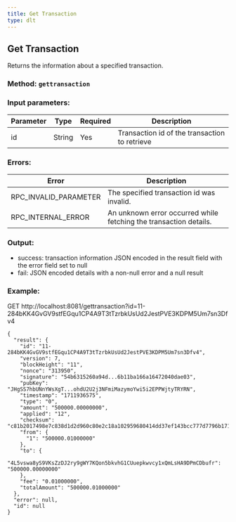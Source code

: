 ```yaml
---
title: Get Transaction
type: dlt
---
```

## Get Transaction
Returns the information about a specified transaction.
### Method: `gettransaction`
### Input parameters:

| Parameter | Type | Required | Description |
| --- | --- | --- | --- |
| id | String | Yes | Transaction id of the transaction to retrieve |

### Errors:

| Error | Description |
| --- | --- |
| RPC_INVALID_PARAMETER | The specified transaction id was invalid. |
| RPC_INTERNAL_ERROR | An unknown error occurred while fetching the transaction details. |

### Output:
- success: transaction information JSON encoded in the result field with the error field set to null
- fail: JSON encoded details with a non-null error and a null result

### Example:
GET http://localhost:8081/gettransaction?id=11-284bKK4GvGV9stfEGqu1CP4A9T3tTzrbkUsUd2JestPVE3KDPM5Um7sn3Dfv4
```
{
  "result": {
    "id": "11-284bKK4GvGV9stfEGqu1CP4A9T3tTzrbkUsUd2JestPVE3KDPM5Um7sn3Dfv4",
    "version": 7,
    "blockHeight": "11",
    "nonce": "313950",
    "signature": "54b6315260a94d...6b11ba166a16472040dae03",
    "pubKey": "JHgSS7hbUNnYWsXgT...ohdU2U2j3NFmiMazymoYwi5i2EPPWjtyTRYRN",
    "timestamp": "1711936575",
    "type": "0",
    "amount": "500000.00000000",
    "applied": "12",
    "checksum": "c81b2017498e7c838d1d2d960c80e2c18a102959680414dd37ef143bcc777d7796b171d873683f93425a91fd",
    "from": {
      "1": "500000.01000000"
    },
    "to": {
      "4L5vswa8yS9VKsZzDJ2ry9gWY7KQon5bkvhG1CUuepkwvcy1xQmLsHA9DPmCDbufr": "500000.00000000"
    },
    "fee": "0.01000000",
    "totalAmount": "500000.01000000"
  },
  "error": null,
  "id": null
}
```